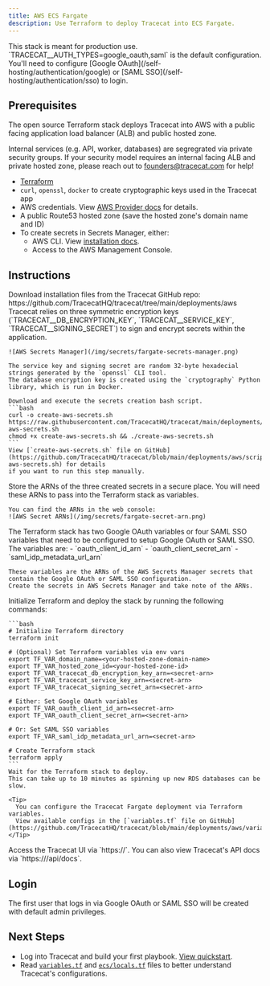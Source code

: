 ```yaml
---
title: AWS ECS Fargate
description: Use Terraform to deploy Tracecat into ECS Fargate.
---
```


<Warning>
  This stack is meant for production use. `TRACECAT__AUTH_TYPES=google_oauth,saml` is the default configuration.
  You'll need to configure [Google OAuth](/self-hosting/authentication/google) or [SAML SSO](/self-hosting/authentication/sso) to login.
</Warning>

## Prerequisites

<Note>
The open source Terraform stack deploys Tracecat into AWS with a
public facing application load balancer (ALB) and public hosted zone.

Internal services (e.g. API, worker, databases) are segregrated via private security groups.
If your security model requires an internal facing ALB and private hosted zone,
please reach out to [founders@tracecat.com](mailto:founders@tracecat.com) for help!
</Note>


- [Terraform](https://developer.hashicorp.com/terraform/tutorials/aws-get-started/install-cli)
- `curl`, `openssl`, `docker` to create cryptographic keys used in the Tracecat app
- AWS credentials. View [AWS Provider docs](https://registry.terraform.io/providers/hashicorp/aws/latest/docs) for details.
- A public Route53 hosted zone (save the hosted zone's domain name and ID)
- To create secrets in Secrets Manager, either:
  - AWS CLI. View [installation docs](https://aws.amazon.com/cli/).
  - Access to the AWS Management Console.

## Instructions

<Steps>
  <Step title="Download Terraform stack">
    Download installation files from the Tracecat GitHub repo: https://github.com/TracecatHQ/tracecat/tree/main/deployments/aws
  </Step>
  <Step title="Create encryption secrets for Tracecat">
    Tracecat relies on three symmetric encryption keys (`TRACECAT__DB_ENCRYPTION_KEY`, `TRACECAT__SERVICE_KEY`, `TRACECAT__SIGNING_SECRET`) to sign and encrypt secrets within the application.

    ![AWS Secrets Manager](/img/secrets/fargate-secrets-manager.png)

    The service key and signing secret are random 32-byte hexadecial strings generated by the `openssl` CLI tool.
    The database encryption key is created using the `cryptography` Python library, which is run in Docker.

    Download and execute the secrets creation bash script.
    ```bash
    curl -o create-aws-secrets.sh https://raw.githubusercontent.com/TracecatHQ/tracecat/main/deployments/aws/scripts/create-aws-secrets.sh
    chmod +x create-aws-secrets.sh && ./create-aws-secrets.sh
    ```
    View [`create-aws-secrets.sh` file on GitHub](https://github.com/TracecatHQ/tracecat/blob/main/deployments/aws/scripts/create-aws-secrets.sh) for details
    if you want to run this step manually.
  </Step>
  <Step title="Retrieve secret ARNs">
    Store the ARNs of the three created secrets in a secure place.
    You will need these ARNs to pass into the Terraform stack as variables.

    You can find the ARNs in the web console:
    ![AWS Secret ARNs](/img/secrets/fargate-secret-arn.png)
  </Step>
  <Step title="Configure Google OAuth or SAML SSO">
    The Terraform stack has two Google OAuth variables or four SAML SSO variables that need to be configured to setup Google OAuth or SAML SSO.
    The variables are:
    - `oauth_client_id_arn`
    - `oauth_client_secret_arn`
    - `saml_idp_metadata_url_arn`

    These variables are the ARNs of the AWS Secrets Manager secrets that contain the Google OAuth or SAML SSO configuration.
    Create the secrets in AWS Secrets Manager and take note of the ARNs.
  </Step>
  <Step title="Deploy stack">
    Initialize Terraform and deploy the stack by running the following commands:

    ```bash
    # Initialize Terraform directory
    terraform init

    # (Optional) Set Terraform variables via env vars
    export TF_VAR_domain_name=<your-hosted-zone-domain-name>
    export TF_VAR_hosted_zone_id=<your-hosted-zone-id>
    export TF_VAR_tracecat_db_encryption_key_arn=<secret-arn>
    export TF_VAR_tracecat_service_key_arn=<secret-arn>
    export TF_VAR_tracecat_signing_secret_arn=<secret-arn>

    # Either: Set Google OAuth variables
    export TF_VAR_oauth_client_id_arn=<secret-arn>
    export TF_VAR_oauth_client_secret_arn=<secret-arn>

    # Or: Set SAML SSO variables
    export TF_VAR_saml_idp_metadata_url_arn=<secret-arn>

    # Create Terraform stack
    terraform apply
    ```
    Wait for the Terraform stack to deploy.
    This can take up to 10 minutes as spinning up new RDS databases can be slow.

    <Tip>
      You can configure the Tracecat Fargate deployment via Terraform variables.
      View available configs in the [`variables.tf` file on GitHub](https://github.com/TracecatHQ/tracecat/blob/main/deployments/aws/variables.tf).
    </Tip>

  </Step>
  <Step title="Access Tracecat UI">
    Access the Tracecat UI via `https://<your-hosted-zone-domain-name>`.
    You can also view Tracecat's API docs via `https://<your-hosted-zone-domain-name>/api/docs`.
  </Step>
</Steps>

## Login

The first user that logs in via Google OAuth or SAML SSO will be created with default admin privileges.

## Next Steps

- Log into Tracecat and build your first playbook. [View quickstart](/quickstart).
- Read [`variables.tf`](https://github.com/TracecatHQ/tracecat/blob/main/deployments/aws/variables.tf) and [`ecs/locals.tf`](https://github.com/TracecatHQ/tracecat/blob/main/deployments/aws/ecs/locals.tf) files to better understand Tracecat's configurations.
